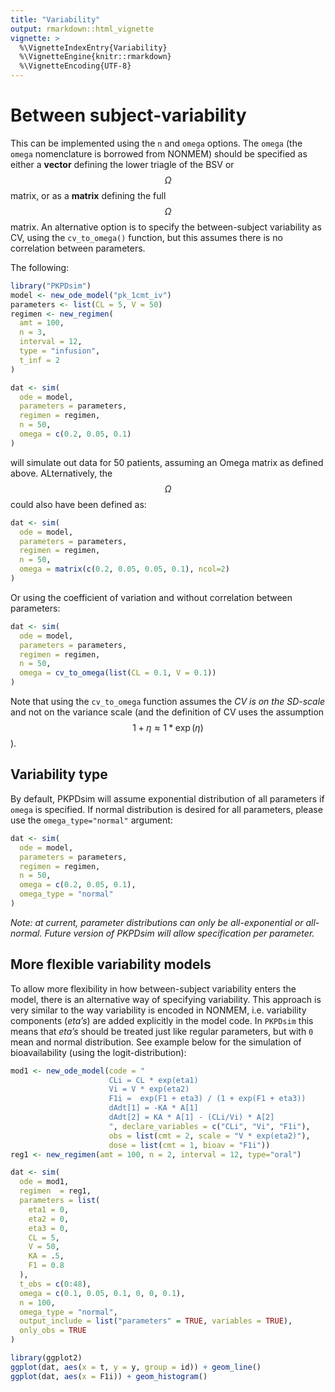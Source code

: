 ```yaml
---
title: "Variability"
output: rmarkdown::html_vignette
vignette: >
  %\VignetteIndexEntry{Variability}
  %\VignetteEngine{knitr::rmarkdown}
  %\VignetteEncoding{UTF-8}
---
```


# Between subject-variability

This can be implemented using the `n` and `omega` options. The `omega` (the `omega` nomenclature is borrowed from NONMEM) should be specified as either a **vector** defining the lower triagle of the BSV or $$\Omega$$ matrix, or as a **matrix** defining the full $$\Omega$$ matrix. An alternative option is to specify the between-subject variability as CV, using the `cv_to_omega()` function, but this assumes there is no correlation between parameters.

The following:

```r
library("PKPDsim")
model <- new_ode_model("pk_1cmt_iv")
parameters <- list(CL = 5, V = 50)
regimen <- new_regimen(
  amt = 100,
  n = 3,
  interval = 12,
  type = "infusion",
  t_inf = 2
)

dat <- sim(
  ode = model,
  parameters = parameters,
  regimen = regimen,
  n = 50,
  omega = c(0.2, 0.05, 0.1)
)
```

will simulate out data for 50 patients, assuming an Omega matrix as defined above. ALternatively, the $$\Omega$$ could also have been defined as:

```r
dat <- sim(
  ode = model,
  parameters = parameters,
  regimen = regimen,
  n = 50,
  omega = matrix(c(0.2, 0.05, 0.05, 0.1), ncol=2)
)
```


Or using the coefficient of variation and without correlation between parameters:


```r
dat <- sim(
  ode = model,
  parameters = parameters,
  regimen = regimen,
  n = 50,
  omega = cv_to_omega(list(CL = 0.1, V = 0.1))
)
```

Note that using the `cv_to_omega` function assumes the *CV is on the SD-scale* and not on the variance scale (and the definition of CV uses the assumption $$1 + \eta \approx 1 * \exp(\eta)$$).


## Variability type

By default, PKPDsim will assume exponential distribution of all parameters if `omega` is specified. If normal distribution is desired for all parameters, please use the `omega_type="normal"` argument:


```r
dat <- sim(
  ode = model,
  parameters = parameters,
  regimen = regimen,
  n = 50,
  omega = c(0.2, 0.05, 0.1),
  omega_type = "normal"
)
```

*Note: at current, parameter distributions can only be all-exponential or all-normal. Future version of PKPDsim will allow specification per parameter.*

## More flexible variability models

To allow more flexibility in how between-subject variability enters the model, there is an alternative way of specifying variability. This approach is very similar to the way variability is encoded in NONMEM, i.e. variability components (*eta's*) are added explicitly in the model code. In `PKPDsim` this means that *eta's* should be treated just like regular parameters, but with `0` mean and normal distribution. See example below for the simulation of bioavailability (using the logit-distribution):

```r
mod1 <- new_ode_model(code = "
                      CLi = CL * exp(eta1)
                      Vi = V * exp(eta2)
                      F1i =  exp(F1 + eta3) / (1 + exp(F1 + eta3))
                      dAdt[1] = -KA * A[1]
                      dAdt[2] = KA * A[1] - (CLi/Vi) * A[2]
                      ", declare_variables = c("CLi", "Vi", "F1i"),
                      obs = list(cmt = 2, scale = "V * exp(eta2)"),
                      dose = list(cmt = 1, bioav = "F1i"))
reg1 <- new_regimen(amt = 100, n = 2, interval = 12, type="oral")

dat <- sim(
  ode = mod1,
  regimen  = reg1,
  parameters = list(
    eta1 = 0,
    eta2 = 0,
    eta3 = 0,
    CL = 5,
    V = 50,
    KA = .5,
    F1 = 0.8
  ),
  t_obs = c(0:48),
  omega = c(0.1, 0.05, 0.1, 0, 0, 0.1),
  n = 100,
  omega_type = "normal",
  output_include = list("parameters" = TRUE, variables = TRUE),
  only_obs = TRUE
)

library(ggplot2)
ggplot(dat, aes(x = t, y = y, group = id)) + geom_line()
ggplot(dat, aes(x = F1i)) + geom_histogram()
```
